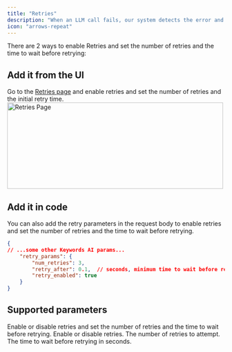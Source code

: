 ```yaml
---
title: "Retries"
description: "When an LLM call fails, our system detects the error and retries the request to prevent failovers."
icon: "arrows-repeat"
---
```


There are 2 ways to enable Retries and set the number of retries and the time to wait before retrying:
## Add it from the UI
Go to the [Retries page](https://platform.keywordsai.co/platform/api/retries) and enable retries and set the number of retries and the initial retry time.
<img height="200" width="500"  src="/images/api-features/retries.png" alt="Retries Page"/>


## Add it in code
You can also add the retry parameters in the request body to enable retries and set the number of retries and the time to wait before retrying.
```json 
{
// ...some other Keywords AI params...
    "retry_params": {
        "num_retries": 3,
        "retry_after": 0.1,  // seconds, minimum time to wait before retry.
        "retry_enabled": true
    }
}
```

## Supported parameters

<ResponseField name="retry_params" type="object">
    Enable or disable retries and set the number of retries and the time to wait before retrying.
  <Accordion title="Properties">
    <ResponseField name="retry_enabled" type="boolean" required>
        Enable or disable retries.
    </ResponseField>
    <ResponseField name="num_retries" type="number">
        The number of retries to attempt.
    </ResponseField>
    <ResponseField name="retry_after" type="number">
        The time to wait before retrying in seconds.
    </ResponseField>
  </Accordion>
</ResponseField>

